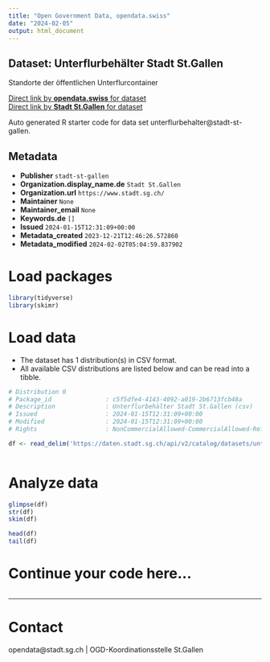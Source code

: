 ```yaml
---
title: "Open Government Data, opendata.swiss"
date: "2024-02-05"
output: html_document
---
```


## Dataset: Unterflurbehälter Stadt St.Gallen

Standorte der öffentlichen Unterflurcontainer

[Direct link by **opendata.swiss** for dataset](https://opendata.swiss/de/dataset/unterflurbehalter)<br>
[Direct link by **Stadt St.Gallen** for dataset](https://daten.stadt.sg.ch/explore/dataset/unterflurbehalter/)

Auto generated R starter code for data set unterflurbehalter@stadt-st-gallen.

## Metadata

- **Publisher** `stadt-st-gallen`
- **Organization.display_name.de** `Stadt St.Gallen`
- **Organization.url** `https://www.stadt.sg.ch/`
- **Maintainer** `None`
- **Maintainer_email** `None`
- **Keywords.de** `[]`
- **Issued** `2024-01-15T12:31:09+00:00`
- **Metadata_created** `2023-12-21T12:46:26.572860`
- **Metadata_modified** `2024-02-02T05:04:59.837902`


# Load packages

```r

library(tidyverse)
library(skimr)

```

# Load data

-   The dataset has 1 distribution(s) in CSV format.
-   All available CSV distributions are listed below and can be read into a tibble.

```r

# Distribution 0
# Package_id               : c5f5dfe4-4143-4092-a019-2b6713fcb48a
# Description              : Unterflurbehälter Stadt St.Gallen (csv)
# Issued                   : 2024-01-15T12:31:09+00:00
# Modified                 : 2024-01-15T12:31:09+00:00
# Rights                   : NonCommercialAllowed-CommercialAllowed-ReferenceRequired

df <- read_delim('https://daten.stadt.sg.ch/api/v2/catalog/datasets/unterflurbehalter/exports/csv')



```

# Analyze data

```r

glimpse(df)
str(df)
skim(df)

head(df)
tail(df)

```

# Continue your code here...

```r

```

------------------------------------------------------------------------

# Contact

opendata@stadt.sg.ch | OGD-Koordinationsstelle St.Gallen
